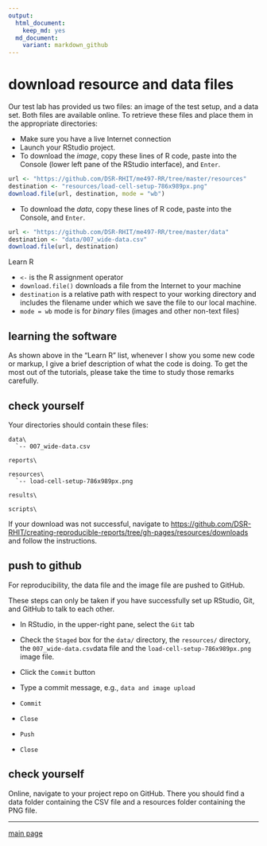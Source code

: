 ```yaml
---
output:
  html_document:
    keep_md: yes
  md_document:
    variant: markdown_github
--- 
```


# download resource and data files

Our test lab has provided us two files: an image of the test setup, and a data set. Both files are available online. To retrieve these files and place them in the appropriate directories: 

- Make sure you have a live Internet connection 
- Launch your RStudio project. 
- To download the *image*, copy these lines of R code, paste into the Console (lower left pane of the RStudio interface), and `Enter`. 

```r
url <- "https://github.com/DSR-RHIT/me497-RR/tree/master/resources"
destination <- "resources/load-cell-setup-786x989px.png"
download.file(url, destination, mode = "wb")
```

- To download the *data*, copy these lines of R code, paste into the Console, and `Enter`. 

```r
url <- "https://github.com/DSR-RHIT/me497-RR/tree/master/data"
destination <- "data/007_wide-data.csv"
download.file(url, destination)
```

Learn R

- `<-` is the R assignment operator
- `download.file()` downloads a file from the Internet to your machine
- `destination` is a relative path with respect to your working directory and includes the filename under which we save the file to our local machine.
- `mode = wb` mode is for *binary* files (images and other non-text files)

## learning the software

As shown above in the "Learn R" list, whenever I show you some new code or markup, I give a brief description of what the code is doing. To get the most out of the tutorials, please take the time to study those remarks carefully. 



## check yourself

Your directories should contain these files:

    data\
      `-- 007_wide-data.csv

    reports\
    
    resources\
      `-- load-cell-setup-786x989px.png 
      
    results\
      
    scripts\

If your download was not successful, navigate to [https://github.com/DSR-RHIT/creating-reproducible-reports/tree/gh-pages/resources/downloads](https://github.com/DSR-RHIT/creating-reproducible-reports/tree/gh-pages/resources/downloads) and follow the instructions. 

## push to github

For reproducibility, the data file and the image file  are pushed to GitHub. 

These steps can only be taken if you have successfully set up RStudio, Git, and GitHub to talk to each other.  

- In RStudio, in the upper-right pane, select the `Git` tab 
- Check the `Staged` box for the `data/` directory, the `resources/` directory, the `007_wide-data.csv`data file and the `load-cell-setup-786x989px.png` image file. 

- Click the `Commit` button 
- Type a commit message, e.g., `data and image upload`
- `Commit`   
- `Close`  
- `Push`   
- `Close`  

## check yourself

Online, navigate to your project repo on GitHub. There you should find a data folder containing the CSV file and a resources folder containing the PNG file. 






---

[main page](../README.md)




